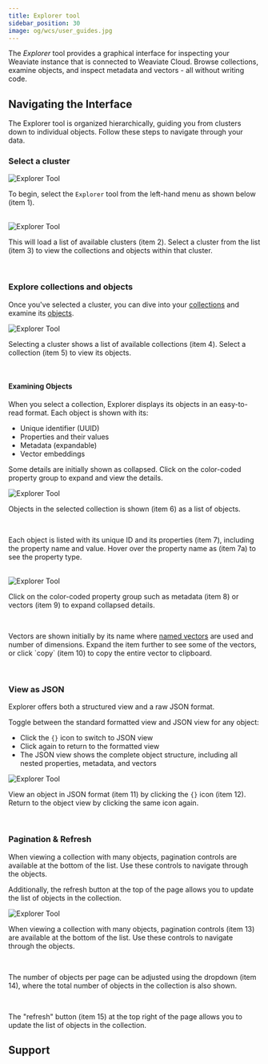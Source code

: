 ```yaml
---
title: Explorer tool
sidebar_position: 30
image: og/wcs/user_guides.jpg
---
```


The *Explorer* tool provides a graphical interface for inspecting your Weaviate instance that is connected to Weaviate Cloud. Browse collections, examine objects, and inspect metadata and vectors - all without writing code.

## Navigating the Interface

The Explorer tool is organized hierarchically, guiding you from clusters down to individual objects. Follow these steps to navigate through your data.

### Select a cluster


<div class="row">
    <div class="card">
        <div class="card__image">
            <img src={ExplorerImg1} alt="Explorer Tool"/>
        </div>
        <div class="card__body">
            <p>To begin, select the <code>Explorer</code> tool from the left-hand menu as shown below (item <span class="callout">1</span>).</p>
        </div>
    </div>
</div>
<br/>

<div class="row">
    <div class="card">
        <div class="card__image">
            <img src={ExplorerImg2} alt="Explorer Tool"/>
        </div>
        <div class="card__body">
            <p>This will load a list of available clusters (item <span class="callout">2</span>). Select a cluster from the list (item <span class="callout">3</span>) to view the collections and objects within that cluster.</p>
        </div>
    </div>
</div>
<br/>

### Explore collections and objects

Once you've selected a cluster, you can dive into your [collections](/developers/weaviate/concepts/data.md#collections) and examine its [objects](/developers/weaviate/concepts/data.md#data-object-concepts).


<div class="row">
    <div class="card">
        <div class="card__image">
            <img src={ExplorerImg3} alt="Explorer Tool"/>
        </div>
        <div class="card__body">
            <p>Selecting a cluster shows a list of available collections (item <span class="callout">4</span>). Select a collection (item <span class="callout">5</span>) to view its objects.</p>
        </div>
    </div>
</div>
<br/>

#### Examining Objects

When you select a collection, Explorer displays its objects in an easy-to-read format. Each object is shown with its:

- Unique identifier (UUID)
- Properties and their values
- Metadata (expandable)
- Vector embeddings

Some details are initially shown as collapsed. Click on the color-coded property group to expand and view the details.

<div class="row">
    <div class="card">
        <div class="card__image">
            <img src={ExplorerImg4} alt="Explorer Tool"/>
        </div>
        <div class="card__body">
            <p>Objects in the selected collection is shown (item <span class="callout">6</span>) as a list of objects. </p>
            <br/>
            <p>Each object is listed with its unique ID and its properties (item <span class="callout">7</span>), including the property name and value. Hover over the property name as (item <span class="callout">7a</span>) to see the property type.</p>
        </div>
    </div>
</div>
<br/>

<div class="row">
    <div class="card">
        <div class="card__image">
            <img src={ExplorerImg5} alt="Explorer Tool"/>
        </div>
        <div class="card__body">
            <p>Click on the color-coded property group such as metadata (item <span class="callout">8</span>) or vectors (item <span class="callout">9</span>) to expand collapsed details.</p>
            <br/>
            <p>Vectors are shown initially by its name where <a href="/developers/weaviate/concepts/data#multiple-vectors-named-vectors">named vectors</a> are used and number of dimensions. Expand the item further to see some of the vectors, or click `copy` (item <span class="callout">10</span>) to copy the entire vector to clipboard.</p>
        </div>
    </div>
</div>
<br/>

### View as JSON

Explorer offers both a structured view and a raw JSON format.

Toggle between the standard formatted view and JSON view for any object:

- Click the `{}` icon to switch to JSON view
- Click again to return to the formatted view
- The JSON view shows the complete object structure, including all nested properties, metadata, and vectors


<div class="row">
    <div class="card">
        <div class="card__image">
            <img src={ExplorerImg6} alt="Explorer Tool"/>
        </div>
        <div class="card__body">
            <p>View an object in JSON format (item <span class="callout">11</span>) by clicking the <code>{}</code> icon (item <span class="callout">12</span>). Return to the object view by clicking the same icon again.</p>
        </div>
    </div>
</div>
<br/>

### Pagination & Refresh

When viewing a collection with many objects, pagination controls are available at the bottom of the list. Use these controls to navigate through the objects.

Additionally, the refresh button at the top of the page allows you to update the list of objects in the collection.


<div class="row">
    <div class="card">
        <div class="card__image">
            <img src={ExplorerImg7} alt="Explorer Tool"/>
        </div>
        <div class="card__body">
            <p>When viewing a collection with many objects, pagination controls (item <span class="callout">13</span>) are available at the bottom of the list. Use these controls to navigate through the objects.</p>
            <br/>
            <p>The number of objects per page can be adjusted using the dropdown (item <span class="callout">14</span>), where the total number of objects in the collection is also shown.</p>
            <br/>
            <p>The "refresh" button (item <span class="callout">15</span>) at the top right of the page allows you to update the list of objects in the collection.</p>
        </div>
    </div>
</div>

## Support


<SupportAndTrouble />
